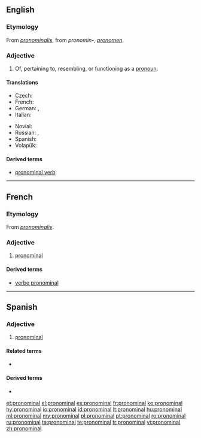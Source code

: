 ==English==

===Etymology===
From {{etyl|LL.|en}} ''[[pronominalis]]'', from {{etyl|la|en}} ''pronomin-'', ''[[pronomen]]''.

===Adjective===
{{en-adj}}

# Of, pertaining to, resembling, or functioning as a [[pronoun]].

====Translations====
{{trans-top|of a pronoun}}
* Czech: {{t|cs|zájmenný}}
* French: {{t+|fr|pronominal}}
* German: {{t|de|fürwörtlich}}, {{qualifier|linguistics}} {{t|de|pronominal}}
* Italian: {{t+|it|pronominale}}
{{trans-mid}}
* Novial: {{t|nov|pronominal}}
* Russian: {{t+|ru|местоиме́нный|sc=Cyrl}}, {{t|ru|местоимённый|sc=Cyrl}}
* Spanish: {{t+|es|pronominal}}
* Volapük: {{t|vo|pönopik}}
{{trans-bottom}}

====Derived terms====
* [[pronominal verb]]

----

==French==

===Etymology===
From {{etyl|LL.|fr}} ''[[pronominalis]]''.

===Adjective===
{{fr-adj|mp=pronominaux}}

# [[#English|pronominal]]

====Derived terms====
* [[verbe pronominal]]

----

==Spanish==

===Adjective===
{{es-adj|pl=pronominales}}

# [[#English|pronominal]]

====Related terms====
* {{l|es|pronombre}}

====Derived terms====
* {{l|es|verbo pronominal}}

[[et:pronominal]]
[[el:pronominal]]
[[es:pronominal]]
[[fr:pronominal]]
[[ko:pronominal]]
[[hy:pronominal]]
[[io:pronominal]]
[[id:pronominal]]
[[lt:pronominal]]
[[hu:pronominal]]
[[ml:pronominal]]
[[my:pronominal]]
[[pl:pronominal]]
[[pt:pronominal]]
[[ro:pronominal]]
[[ru:pronominal]]
[[ta:pronominal]]
[[te:pronominal]]
[[tr:pronominal]]
[[vi:pronominal]]
[[zh:pronominal]]